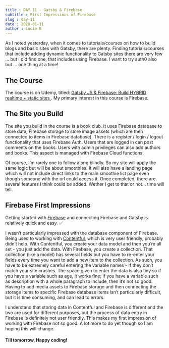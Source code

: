```yaml
---
title : DAY 11 - Gatsby & Firebase 
subtitle : First Impressions of Firebase
slug : day-11
date : 2020-01-11
author : Lucie B
---
```


As I noted yesterday, when it comes to tutorials/courses on how to build blogs and basic sites with Gatsby, there are plenty. Finding tutorials/courses that include adding dynamic functionality to Gatsby sites there are very few … but I did find one, that includes using Firebase. I want to try auth0 also but … one thing at a time!

## The Course

The course is on Udemy, titled: [Gatsby JS & Firebase: Build HYBRID realtime + static sites
](https://www.udemy.com/course/gatsby-js-firebase-hybrid-realtime-static-sites/). My primary interest in this course is Firebase. 

## The Site you Build

The site you build in the course is a book club. It uses Firebase database to store data, Firebase storage to store image assets (which are then connected to items in Firebase database). There is a register / login / logout functionality that uses Firebase Auth. Users that are logged in can post comments on the books. Users with admin privileges can also add authors and books. This aspect is managed with Firebase Cloud functions. 

Of course, I’m rarely one to follow along blindly. So my site will apply the same logic but will be about smoothies. It will also have a landing page which will not include direct links to the main smoothie list page even though someone with the url could access it. Once completed, there are several features I think could be added. Wether I get to that or not… time will tell.

## Firebase First Impressions

Getting started with [Firebase](https://firebase.google.com/docs/auth/) and connecting Firebase and Gatsby is relatively quick and easy. ✅ 

I wasn’t particularly impressed with the database component of Firebase. Being used to working with [Contentful](https://www.contentful.com/), which is very user friendly, probably didn’t help. With Contentful, you create your data model and then you’re all set - you just add the data. With Firebase, you create a collection. That collection (like a model) has several fields but you have to re-enter your fields every time you want to add a new item to the collection. As such, you have to be extremely careful entering the variable names - If they don’t match your site crashes. The space given to enter the data is also tiny so if you have a variable such as age, it works fine; if you have a variable such as description with a whole paragraph to include, then it’s not so good. Having to add media assets to Firebase storage and then connecting the storage items to specific Firebase database items isn’t particularly difficult, but it is time consuming, and can lead to errors. 

I understand that storing data in Contentful and Firebase is different and the two are used for different purposes, but the process of data entry in Firebase is definitely not user friendly. This makes my first impression of working with Firebase not so good. A lot more to do yet though so I am hoping this will change.

#### Till tomorrow, Happy coding! 
